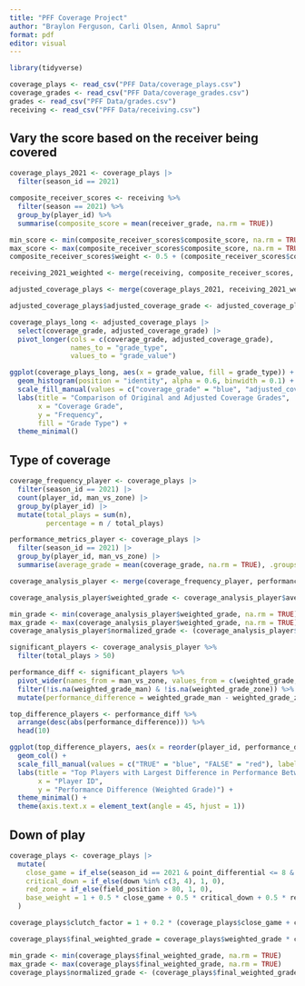 ```yaml
---
title: "PFF Coverage Project"
author: "Braylon Ferguson, Carli Olsen, Anmol Sapru"
format: pdf
editor: visual
---
```


```r

library(tidyverse)

coverage_plays <- read_csv("PFF Data/coverage_plays.csv")
coverage_grades <- read_csv("PFF Data/coverage_grades.csv")
grades <- read_csv("PFF Data/grades.csv")
receiving <- read_csv("PFF Data/receiving.csv")
```

## Vary the score based on the receiver being covered

```r

coverage_plays_2021 <- coverage_plays |>
  filter(season_id == 2021)

composite_receiver_scores <- receiving %>%
  filter(season == 2021) %>%
  group_by(player_id) %>%
  summarise(composite_score = mean(receiver_grade, na.rm = TRUE))

min_score <- min(composite_receiver_scores$composite_score, na.rm = TRUE)
max_score <- max(composite_receiver_scores$composite_score, na.rm = TRUE)
composite_receiver_scores$weight <- 0.5 + (composite_receiver_scores$composite_score - min_score) / (max_score - min_score) * (1.5 - 0.5)

receiving_2021_weighted <- merge(receiving, composite_receiver_scores, by = "player_id")

adjusted_coverage_plays <- merge(coverage_plays_2021, receiving_2021_weighted, by = "play_id")

adjusted_coverage_plays$adjusted_coverage_grade <- adjusted_coverage_plays$coverage_grade * adjusted_coverage_plays$weight
```

```r

coverage_plays_long <- adjusted_coverage_plays |>
  select(coverage_grade, adjusted_coverage_grade) |>
  pivot_longer(cols = c(coverage_grade, adjusted_coverage_grade),
               names_to = "grade_type",
               values_to = "grade_value")

ggplot(coverage_plays_long, aes(x = grade_value, fill = grade_type)) +
  geom_histogram(position = "identity", alpha = 0.6, binwidth = 0.1) +
  scale_fill_manual(values = c("coverage_grade" = "blue", "adjusted_coverage_grade" = "red")) +
  labs(title = "Comparison of Original and Adjusted Coverage Grades",
       x = "Coverage Grade",
       y = "Frequency",
       fill = "Grade Type") +
  theme_minimal()
```

## Type of coverage

```r

coverage_frequency_player <- coverage_plays |>
  filter(season_id == 2021) |>
  count(player_id, man_vs_zone) |>
  group_by(player_id) |>
  mutate(total_plays = sum(n), 
         percentage = n / total_plays)

performance_metrics_player <- coverage_plays |>
  filter(season_id == 2021) |>
  group_by(player_id, man_vs_zone) |>
  summarise(average_grade = mean(coverage_grade, na.rm = TRUE), .groups = 'drop')

coverage_analysis_player <- merge(coverage_frequency_player, performance_metrics_player, by = c("player_id", "man_vs_zone"))

coverage_analysis_player$weighted_grade <- coverage_analysis_player$average_grade * coverage_analysis_player$percentage

min_grade <- min(coverage_analysis_player$weighted_grade, na.rm = TRUE)
max_grade <- max(coverage_analysis_player$weighted_grade, na.rm = TRUE)
coverage_analysis_player$normalized_grade <- (coverage_analysis_player$weighted_grade - min_grade) / (max_grade - min_grade)

significant_players <- coverage_analysis_player %>%
  filter(total_plays > 50)

performance_diff <- significant_players %>%
  pivot_wider(names_from = man_vs_zone, values_from = c(weighted_grade, normalized_grade)) %>%
  filter(!is.na(weighted_grade_man) & !is.na(weighted_grade_zone)) %>%
  mutate(performance_difference = weighted_grade_man - weighted_grade_zone)

top_difference_players <- performance_diff %>%
  arrange(desc(abs(performance_difference))) %>%
  head(10)

ggplot(top_difference_players, aes(x = reorder(player_id, performance_difference), y = performance_difference, fill = performance_difference > 0)) +
  geom_col() +
  scale_fill_manual(values = c("TRUE" = "blue", "FALSE" = "red"), labels = c("Better in Man", "Better in Zone")) +
  labs(title = "Top Players with Largest Difference in Performance Between Man and Zone Coverage",
       x = "Player ID",
       y = "Performance Difference (Weighted Grade)") +
  theme_minimal() +
  theme(axis.text.x = element_text(angle = 45, hjust = 1))
```

## Down of play

```r

coverage_plays <- coverage_plays |>
  mutate(
    close_game = if_else(season_id == 2021 & point_differential <= 8 & time <= 300, 1, 0),
    critical_down = if_else(down %in% c(3, 4), 1, 0),
    red_zone = if_else(field_position > 80, 1, 0),
    base_weight = 1 + 0.5 * close_game + 0.5 * critical_down + 0.5 * red_zone
  )

coverage_plays$clutch_factor = 1 + 0.2 * (coverage_plays$close_game + coverage_plays$critical_down + coverage_plays$red_zone) 

coverage_plays$final_weighted_grade = coverage_plays$weighted_grade * coverage_plays$clutch_factor

min_grade <- min(coverage_plays$final_weighted_grade, na.rm = TRUE)
max_grade <- max(coverage_plays$final_weighted_grade, na.rm = TRUE)
coverage_plays$normalized_grade <- (coverage_plays$final_weighted_grade - min_grade) / (max_grade - min_grade)
```
